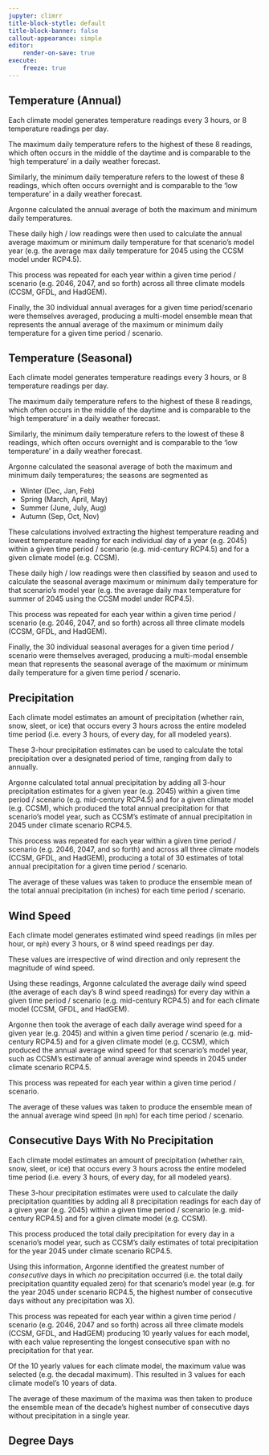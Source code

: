 ```yaml
---
jupyter: climrr
title-block-stytle: default
title-block-banner: false
callout-appearance: simple
editor:
    render-on-save: true
execute:
    freeze: true
---
```


## Temperature (Annual)

Each climate model generates temperature readings every 3 hours, or 8
temperature readings per day.

The maximum daily temperature refers to the highest of these 8 readings, which
often occurs in the middle of the daytime and is comparable to the 'high
temperature' in a daily weather forecast.

Similarly, the minimum daily temperature refers to the lowest of these 8
readings, which often occurs overnight and is comparable to the 'low
temperature' in a daily weather forecast.

Argonne calculated the annual average of both the maximum and minimum daily
temperatures. 

These daily high / low readings were then used to calculate the annual average
maximum or minimum daily temperature for that scenario's model year (e.g. the
average max daily temperature for 2045 using the CCSM model under RCP4.5).

This process was repeated for each year within a given time period / scenario
(e.g. 2046, 2047, and so forth) across all three climate models (CCSM, GFDL,
and HadGEM).

Finally, the 30 individual annual averages for a given time period/scenario
were themselves averaged, producing a multi-model ensemble mean that represents
the annual average of the maximum or minimum daily temperature for a given time
period / scenario.

## Temperature (Seasonal)

Each climate model generates temperature readings every 3 hours, or 8
temperature readings per day.

The maximum daily temperature refers to the highest of these 8 readings, which
often occurs in the middle of the daytime and is comparable to the 'high
temperature' in a daily weather forecast.

Similarly, the minimum daily temperature refers to the lowest of these 8
readings, which often occurs overnight and is comparable to the 'low
temperature' in a daily weather forecast.

Argonne calculated the seasonal average of both the maximum and minimum daily
temperatures; the seasons are segmented as 

- Winter (Dec, Jan, Feb)
- Spring (March, April, May)
- Summer (June, July, Aug)
- Autumn (Sep, Oct, Nov)

These calculations involved extracting the highest temperature reading and
lowest temperature reading for each individual day of a year (e.g. 2045) within
a given time period / scenario (e.g. mid-century RCP4.5) and for a given
climate model (e.g. CCSM).

These daily high / low readings were then classified by season and used to
calculate the seasonal average maximum or minimum daily temperature for that
scenario's model year (e.g. the average daily max temperature for summer of
2045 using the CCSM model under RCP4.5).

This process was repeated for each year within a given time period / scenario
(e.g. 2046, 2047, and so forth) across all three climate models (CCSM, GFDL,
and HadGEM).

Finally, the 30 individual seasonal averages for a given time period / scenario
were themselves averaged, producing a multi-modal ensemble mean that represents
the seasonal average of the maximum or minimum daily temperature for a given
time period / scenario.

## Precipitation

Each climate model estimates an amount of precipitation (whether rain, snow,
sleet, or ice) that occurs every 3 hours across the entire modeled time period
(i.e. every 3 hours, of every day, for all modeled years).

These 3-hour precipitation estimates can be used to calculate the total
precipitation over a designated period of time, ranging from daily to annually.

Argonne calculated total annual precipitation by adding all 3-hour
precipitation estimates for a given year (e.g. 2045) within a given time period
/ scenario (e.g. mid-century RCP4.5) and for a given climate model (e.g. CCSM),
which produced the total annual precipitation for that scenario's model year,
such as CCSM's estimate of annual precipitation in 2045 under climate scenario
RCP4.5.

This process was repeated for each year within a given time period / scenario
(e.g. 2046, 2047, and so forth) and across all three climate models (CCSM,
GFDL, and HadGEM), producing a total of 30 estimates of total annual
precipitation for a given time period / scenario.

The average of these values was taken to produce the ensemble mean of the total
annual precipitation (in inches) for each time period / scenario.

## Wind Speed

Each climate model generates estimated wind speed readings (in miles per hour,
or `mph`) every 3 hours, or 8 wind speed readings per day.

These values are irrespective of wind direction and only represent the
magnitude of wind speed.

Using these readings, Argonne calculated the average daily wind speed (the
average of each day's 8 wind speed readings) for every day within a given time
period / scenario (e.g. mid-century RCP4.5) and for each climate model (CCSM,
GFDL, and HadGEM).

Argonne then took the average of each daily average wind speed for a given year
(e.g. 2045) and within a given time period / scenario (e.g. mid-century RCP4.5)
and for a given climate model (e.g. CCSM), which produced the annual average
wind speed for that scenario's model year, such as CCSM's estimate of annual
average wind speeds in 2045 under climate scenario RCP4.5.

This process was repeated for each year within a given time period / scenario.

The average of these values was taken to produce the ensemble mean of the
annual average wind speed (in `mph`) for each time period / scenario.

## Consecutive Days With No Precipitation

Each climate model estimates an amount of precipitation (whether rain, snow,
sleet, or ice) that occurs every 3 hours across the entire modeled time period
(i.e. every 3 hours, of every day, for all modeled years).

These 3-hour precipitation estimates were used to calculate the daily
precipitation quantities by adding all 8 precipitation readings for each day of
a given year (e.g. 2045) within a given time period / scenario (e.g.
mid-century RCP4.5) and for a given climate model (e.g. CCSM).

This process produced the total daily precipitation for every day in a
scenario's model year, such as CCSM's daily estimates of total precipitation
for the year 2045 under climate scenario RCP4.5.

Using this information, Argonne identified the greatest number of _consecutive_
days in which _no_ precipitation occurred (i.e. the total daily precipitation
quantity equaled zero) for that scenario's model year (e.g. for the year 2045
under scenario RCP4.5, the highest number of consecutive days without any
precipitation was X).

This process was repeated for each year within a given time period / scenario
(e.g. 2046, 2047 and so forth) across all three climate models (CCSM, GFDL, and
HadGEM) producing 10 yearly values for each model, with each value representing
the longest consecutive span with no precipitation for that year.

Of the 10 yearly values for each climate model, the maximum value was selected
(e.g. the decadal maximum). This resulted in 3 values for each climate model's
10 years of data.

The average of these maximum of the maxima was then taken to produce the
ensemble mean of the decade's highest number of consecutive days without
precipitation in a single year.


## Degree Days
